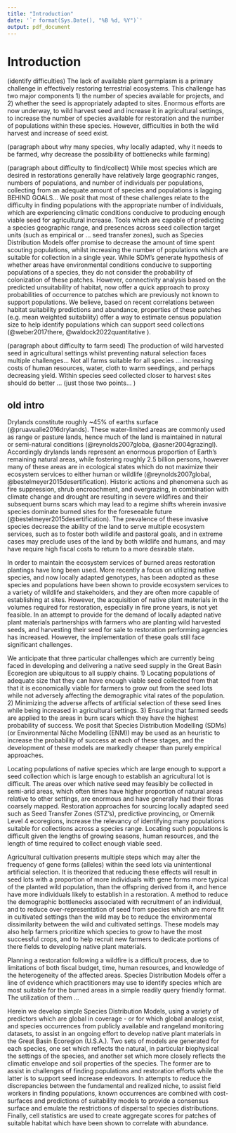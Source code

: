 ```yaml
---
title: "Introduction"
date: '`r format(Sys.Date(), "%B %d, %Y")`'
output: pdf_document
---
```


# Introduction

(identify difficulties)
The lack of available plant germplasm is a primary challenge in effectively restoring terrestrial ecosystems.
This challenge has two major components 1) the number of species available for projects, and 2) whether the seed is appropriately adapted to sites. 
Enormous efforts are now underway, to wild harvest seed and increase it in agricultural settings, to increase the number of species available for restoration and the number of populations within these species. 
However, difficulties in both the wild harvest and increase of seed exist. 

(paragraph about why many species, why locally adapted, why it needs to be farmed, why decrease the possibility of bottlenecks while farming)

(paragraph about difficulty to find/collect)
While most species which are desired in restorations generally have relatively large geographic ranges, numbers of populations, and number of individuals per populations, collecting from an adequate amount of species and populations is lagging BEHIND GOALS... 
We posit that most of these challenges relate to the difficulty in finding populations with the appropriate number of individuals, which are experiencing climatic conditions conducive to producing enough viable seed for agricultural increase. 
Tools which are capable of predicting a species geographic range, and presences across seed collection target units (such as empirical or ... seed transfer zones), such as Species Distribution Models offer promise to decrease the amount of time spent scouting populations, whilst increasing the number of populations which are suitable for collection in a single year.
While SDM's generate hypothesis of whether areas have environmental conditions conducive to supporting populations of a species, they do not consider the probability of colonization of these patches. 
However, connectivity analysis based on the predicted unsuitability of habitat, now offer a quick approach to proxy probabilities of occurrence to patches which are previously not known to support populations. 
We believe, based on recent correlations between habitat suitability predictions and abundance, properties of these patches (e.g. mean weighted suitability) offer a way to estimate census population size to help identify populations which can support seed collections (@weber2017there, @waldock2022quantitative ).

(paragraph about difficulty to farm seed)
The production of wild harvested seed in agricultural settings whilst preventing natural selection faces multiple challenges... 
Not all farms suitable for all species ... increasing costs of human resources, water, cloth to warm seedlings, and perhaps decreasing yield. 
Within species seed collected closer to harvest sites should do better ... 
(just those two points... )



## old intro 


Drylands constitute roughly ~45% of earths surface (@pruavualie2016drylands). 
These water-limited areas are commonly used as range or pasture lands, hence much of the land is maintained in natural or semi-natural conditions (@reynolds2007globa, @asner2004grazingl). 
Accordingly drylands lands represent an enormous proportion of Earth's remaining natural areas, while fostering roughly 2.5 billion persons, however many of these areas are in ecological states which do not maximize their ecosystem services to either human or wildlife (@reynolds2007global, @bestelmeyer2015desertification).
Historic actions and phenomena such as fire suppression, shrub encroachment, and overgrazing, in combination with climate change and drought are resulting in severe wildfires and their subsequent burns scars which may lead to a regime shifts wherein invasive species dominate burned sites for the foreseeable future (@bestelmeyer2015desertification).
The prevalence of these invasive species decrease the ability of the land to serve multiple ecosystem services, such as to foster both wildlife and pastoral goals, and in extreme cases may preclude uses of the land by both wildlife and humans, and may have require high fiscal costs to return to a more desirable state.

In order to maintain the ecosystem services of burned areas restoration plantings have long been used. 
More recently a focus on utilizing native species, and now locally adapted genotypes, has been adopted as these species and populations have been shown to provide ecosystem services to a variety of wildlife and stakeholders, and they are often more capable of establishing at sites. 
However, the acquisition of native plant materials in the volumes required for restoration, especially in fire prone years, is not yet feasible. 
In an attempt to provide for the demand of locally adapted native plant materials partnerships with farmers who are planting wild harvested seeds, and harvesting their seed for sale to restoration performing agencies has increased. However, the implementation of these goals still face significant challenges.

We anticipate that three particular challenges which are currently being faced in developing and delivering a native seed supply in the Great Basin Ecoregion are ubiquitous to all supply chains. 
1) Locating populations of adequate size that they can have enough viable seed collected from that that it is economically viable for farmers to grow out from the seed lots while not adversely affecting the demographic vital rates of the population. 
2) Minimizing the adverse affects of artificial selection of these seed lines while being increased in agricultural settings. 
3) Ensuring that farmed seeds are applied to the areas in burn scars which they have the highest probability of success. 
We posit that Species Distribution Modelling (SDMs) (or Environmental Niche Modelling (ENM)) may be used as an heuristic to increase the probability of success at each of these stages, and the development of these models are markedly cheaper than purely empirical approaches. 

Locating populations of native species which are large enough to support a seed collection which is large enough to establish an agricultural lot is difficult. 
The areas over which native seed may feasibly be collected in semi-arid areas, which often times have higher proportion of natural areas relative to other settings, are enormous and have generally had their floras coarsely mapped. 
Restoration approaches for sourcing locally adapted seed such as Seed Transfer Zones (STZ's), predictive provincing, or Omernik Level 4 ecoregions, increase the relevancy of identifying many populations suitable for collections across a species range. 
Locating such populations is difficult given the lengths of growing seasons, human resources, and the length of time required to collect enough viable seed. 

Agricultural cultivation presents multiple steps which may alter the frequency of gene forms (alleles) within the seed lots via unintentional artificial selection.
It is theorized that reducing these effects will result in seed lots with a proportion of more individuals with gene forms more typical of the planted wild population, than the offspring derived from it, and hence have more individuals likely to establish in a restoration. 
A method to reduce the demographic bottlenecks associated with recruitment of an individual, and to reduce over-representation of seed from species which are more fit in cultivated settings than the wild may be to reduce the environmental dissimilarity between the wild and cultivated settings. 
These models may also help farmers prioritize which species to grow to have the most successful crops, and to help recruit new farmers to dedicate portions of there fields to developing native plant materials. 

Planning a restoration following a wildfire is a difficult process, due to limitations of both fiscal budget, time, human resources, and knowledge of the heterogeneity of the affected areas. 
Species Distribution Models offer a line of evidence which practitioners may use to identify species which are most suitable for the burned areas in a simple readily query friendly format. 
The utilization of them ...

Herein we develop simple Species Distribution Models, using a variety of predictors which are global in coverage - or for which global analogs exist, and species occurrences from publicly available and rangeland monitoring datasets, to assist in an ongoing effort to develop native plant materials in the Great Basin Ecoregion (U.S.A.). 
Two sets of models are generated for each species, one set which reflects the natural, in particular biophysical the settings of the species, and another set which more closely reflects the climatic envelope and soil properties of the species. 
The former are to assist in challenges of finding populations and restoration efforts while the latter is to support seed increase endeavors.
In attempts to reduce the discrepancies between the fundamental and realized niche, to assist field workers in finding populations, known occurrences are combined with cost-surfaces and predictions of suitability models to provide a consensus surface and emulate the restrictions of dispersal to species distributions. 
Finally, cell statistics are used to create aggregate scores for patches of suitable habitat which have been shown to correlate with abundance. 

